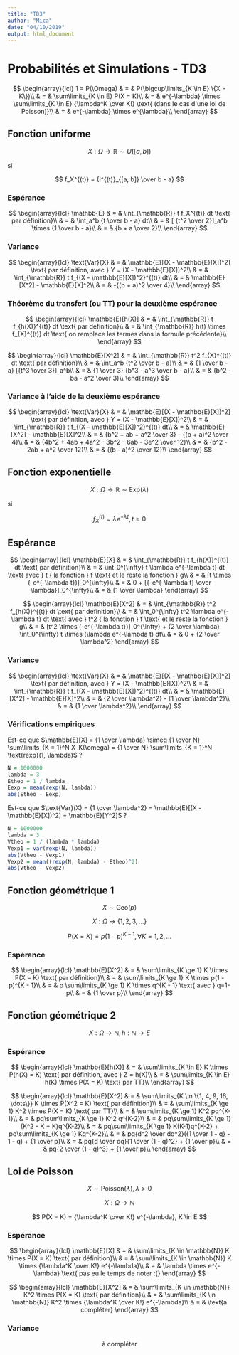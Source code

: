```yaml
---
title: "TD3"
author: "Mica"
date: "04/10/2019"
output: html_document
---
```


# Probabilités et Simulations - TD3

$$
\begin{array}{lcl}
1 = P(\Omega) & = & P(\bigcup\limits_{K \in E} \{X = K\})\\
& = & \sum\limits_{K \in E} P(X = K)\\
& = & e^{-\lambda} \times \sum\limits_{K \in E} {\lambda^K \over K!} \text{ (dans le cas d'une loi de Poisson)}\\
& = & e^{-\lambda} \times e^{\lambda}\\
\end{array}
$$

## Fonction uniforme

$$
X : \Omega \rightarrow \mathbb{R} \sim U([a, b])
$$

si

$$
f_X^{(t)} = {I^{(t)}_{[a, b]} \over b - a}
$$

### Espérance

$$
\begin{array}{lcl}
\mathbb{E} & = & \int_{\mathbb{R}} t f_X^{(t)} dt \text{ par définition}\\
& = & \int_a^b {t \over b - a} dt\\
& = & [ {t^2 \over 2}]_a^b \times {1 \over b - a}\\
& = & {b + a \over 2}\\
\end{array}
$$

### Variance

$$
\begin{array}{lcl}
\text{Var}{X} & = & \mathbb{E}[(X - \mathbb{E}[X])^2] \text{ par définition, avec } Y = (X - \mathbb{E}[X])^2\\
& = & \int_{\mathbb{R}} t f_{(X - \mathbb{E}[X])^2}^{(t)} dt\\
& = & \mathbb{E}[X^2] - \mathbb{E}[X]^2\\
& = & -{(b + a)^2 \over 4}\\
\end{array}
$$

### Théorème du transfert (ou TT) pour la deuxième espérance

$$
\begin{array}{lcl}
\mathbb{E}[h(X)] & = & \int_{\mathbb{R}} t f_{h(X)}^{(t)} dt \text{ par définition}\\
& = & \int_{\mathbb{R}} h(t) \times f_{X}^{(t)} dt \text{ on remplace les termes dans la formule précédente}\\
\end{array}
$$

$$
\begin{array}{lcl}
\mathbb{E}[X^2] & = & \int_{\mathbb{R}} t^2 f_{X}^{(t)} dt \text{ par définition}\\
& = & \int_a^b {t^2 \over b - a}\\
& = & {1 \over b - a} [{t^3 \over 3}]_a^b\\
& = & {1 \over 3} {b^3 - a^3 \over b - a}\\
& = & {b^2 - ba - a^2 \over 3}\\
\end{array}
$$

### Variance à l'aide de la deuxième espérance

$$
\begin{array}{lcl}
\text{Var}{X} & = & \mathbb{E}[(X - \mathbb{E}[X])^2] \text{ par définition, avec } Y = (X - \mathbb{E}[X])^2\\
& = & \int_{\mathbb{R}} t f_{(X - \mathbb{E}[X])^2}^{(t)} dt\\
& = & \mathbb{E}[X^2] - \mathbb{E}[X]^2\\
& = & {b^2 + ab + a^2 \over 3} - {(b + a)^2 \over 4}\\
& = & {4b^2 + 4ab + 4a^2 - 3b^2 - 6ab - 3e^2 \over 12}\\
& = & {b^2 - 2ab + a^2 \over 12}\\
& = & {(b - a)^2 \over 12}\\
\end{array}
$$

## Fonction exponentielle

$$
X : \Omega \rightarrow \mathbb{R} \sim \text{Exp}(\lambda)
$$

si

$$
f_X^{(t)} = \lambda e^{-\lambda t}, t \ge 0
$$

## Espérance

$$
\begin{array}{lcl}
\mathbb{E}[X] & = & \int_{\mathbb{R}} t f_{h(X)}^{(t)} dt \text{ par définition}\\
& = & \int_0^{\infty} t \lambda e^{-\lambda t} dt \text{ avec } t { la fonction } f \text{ et le reste la fonction } g\\
& = & [t \times (-e^{-\lambda t})]_0^{\infty}\\
& = & 0 + [{-e^{-\lambda t} \over \lambda}]_0^{\infty}\\
& = & {1 \over \lambda}
\end{array}
$$

$$
\begin{array}{lcl}
\mathbb{E}[X^2] & = & \int_{\mathbb{R}} t^2 f_{h(X)}^{(t)} dt \text{ par définition}\\
& = & \int_0^{\infty} t^2 \lambda e^{-\lambda t} dt \text{ avec } t^2 { la fonction } f \text{ et le reste la fonction } g\\
& = & [t^2 \times (-e^{-\lambda t})]_0^{\infty} + {2 \over \lambda} \int_0^{\infty} t \times (\lambda e^{-\lambda t) dt\\
& = & 0 + {2 \over \lambda^2}
\end{array}
$$

### Variance

$$
\begin{array}{lcl}
\text{Var}{X} & = & \mathbb{E}[(X - \mathbb{E}[X])^2] \text{ par définition, avec } Y = (X - \mathbb{E}[X])^2\\
& = & \int_{\mathbb{R}} t f_{(X - \mathbb{E}[X])^2}^{(t)} dt\\
& = & \mathbb{E}[X^2] - \mathbb{E}[X]^2\\
& = & {2 \over \lambda^2} - {1 \over \lambda^2}\\
& = & {1 \over \lambda^2}\\
\end{array}
$$

### Vérifications empiriques

Est-ce que $\mathbb{E}[X] = {1 \over \lambda} \simeq {1 \over N} \sum\limits_{K = 1}^N X_K(\omega) = {1 \over N} \sum\limits_{K = 1}^N \text{rexp}(1, \lambda)$ ?

```r
N = 1000000
lambda = 3
Etheo = 1 / lambda
Eexp = mean(rexp(N, lambda))
abs(Etheo - Eexp)
```

Est-ce que $\text{Var}(X) = {1 \over \lambda^2} = \mathbb{E}[(X - \mathbb{E}[X])^2] = \mathbb{E}[Y^2]$ ?

```r
N = 1000000
lambda = 3
Vtheo = 1 / (lambda * lambda)
Vexp1 = var(rexp(N, lambda))
abs(Vtheo - Vexp1)
Vexp2 = mean((rexp(N, lambda) - Etheo)^2)
abs(Vtheo - Vexp2)
```

## Fonction géométrique 1

$$
X \sim \text{Geo}(p)
$$

$$
X : \Omega \rightarrow \{1, 2, 3, \dots\}
$$

$$
P(X=K) = p(1-p)^{K-1}, \forall K = 1, 2, \dots
$$

### Espérance

$$
\begin{array}{lcl}
\mathbb{E}[X^2] & = & \sum\limits_{K \ge 1} K \times P(X = K) \text{ par définition}\\
& = & \sum\limits_{K \ge 1} K \times p(1 - p)^{K - 1}\\
& = & p \sum\limits_{K \ge 1} K \times q^{K - 1} \text{ avec } q=1-p\\
& = & {1 \over p}\\
\end{array}
$$

## Fonction géométrique 2

$$
X : \Omega \rightarrow \mathbb{N}, h: \mathbb{N} \rightarrow E
$$

### Espérance

$$
\begin{array}{lcl}
\mathbb{E}[h(X)] & = & \sum\limits_{K \in E} K \times P(h(X) = K) \text{ par définition, avec } Z = h(X)\\
& = & \sum\limits_{K \in E} h(K) \times P(X = K) \text{ par TT}\\
\end{array}
$$



$$
\begin{array}{lcl}
\mathbb{E}[X^2] & = & \sum\limits_{K \in \{1, 4, 9, 16, \dots\}} K \times P(X^2 = K) \text{ par définition}\\
& = & \sum\limits_{K \ge 1} K^2 \times P(X = K) \text{ par TT}\\
& = & \sum\limits_{K \ge 1} K^2 pq^{K-1}\\
& = & pq\sum\limits_{K \ge 1} K^2 q^{K-2}\\
& = & pq\sum\limits_{K \ge 1} (K^2 - K + K)q^{K-2}\\
& = & pq\sum\limits_{K \ge 1} K(K-1)q^{K-2} + pq\sum\limits_{K \ge 1} Kq^{K-2}\\
& = & pq{d^2 \over dq^2}({1 \over 1 - q} - 1 - q) + {1 \over p}\\
& = & pq{d \over dq}{1 \over (1 - q)^2} + {1 \over p}\\
& = & pq{2 \over (1 - q)^3} + {1 \over p}\\
\end{array}
$$

## Loi de Poisson

$$
X \sim \text{Poisson}(\lambda), \lambda > 0
$$

$$
X : \Omega \rightarrow \mathbb{N}
$$

$$
P(X = K) = {\lambda^K \over K!} e^{-\lambda}, K \in E
$$

### Espérance

$$
\begin{array}{lcl}
\mathbb{E}[X] & = & \sum\limits_{K \in \mathbb{N}} K \times P(X = K) \text{ par définition}\\
& = & \sum\limits_{K \in \mathbb{N}} K \times {\lambda^K \over K!} e^{-\lambda}\\
& = & \lambda \times e^{-\lambda} \text{ pas eu le temps de noter :(}
\end{array}
$$

$$
\begin{array}{lcl}
\mathbb{E}[X^2] & = & \sum\limits_{K \in \mathbb{N}} K^2 \times P(X = K) \text{ par définition}\\
& = & \sum\limits_{K \in \mathbb{N}} K^2 \times {\lambda^K \over K!} e^{-\lambda}\\
& = & \text{à compléter}
\end{array}
$$

### Variance

$$
\text{à compléter}
$$